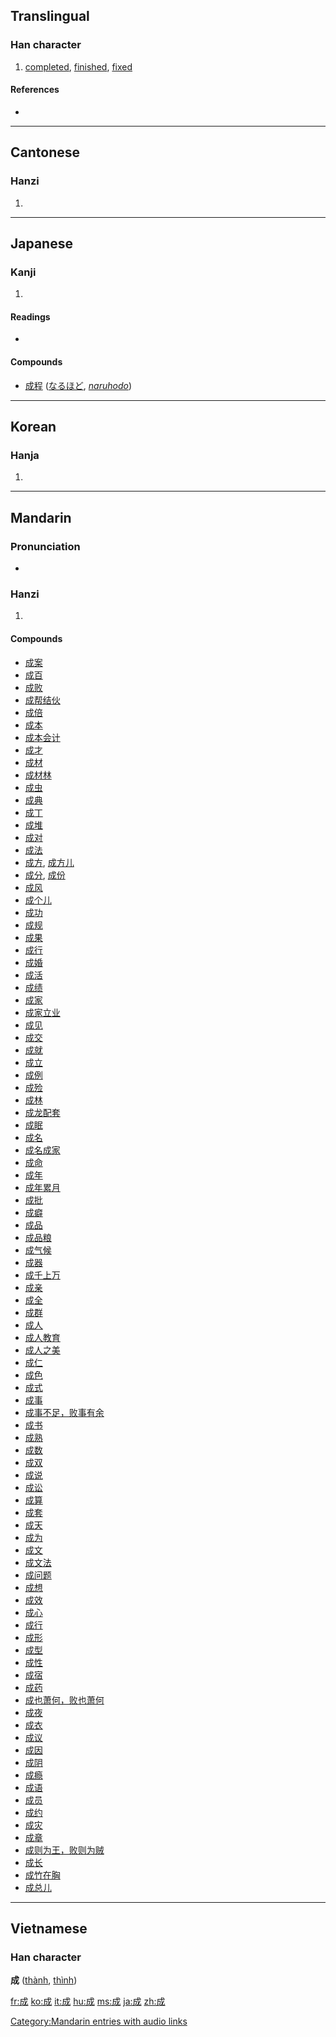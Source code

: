 ==Translingual==

===Han character===
{{Han char|rn=62|rad=戈|as=03|sn=7|four=5320<sub>0</sub>|canj=戈竹尸 (IHS)}}

# [[completed]], [[finished]], [[fixed]]

====References====
* {{Han ref|kx=0411.110|dkj=11542|dj=0752.170|hdz=21399.010|uh=6210|ud=25104|bh=A6A8|bd=42664}}

----

==Cantonese==

===Hanzi===
{{yue-hanzi|jyut=|y=sing4}}

# {{defn|Cantonese}}

----

==Japanese==

===Kanji===
{{ja-kanji|grade=4|rs=戈03}}

# {{defn|Japanese}}

====Readings====
* {{ja-readings|on=[[せい]] (sei), [[じょう]] (jō)|kun=[[なる]] (naru), [[たいらげる]] (tairageru), [[なす]] (nasu)}}
====Compounds====
* [[成程]] ([[なるほど]], ''[[naruhodo]]'')

----

==Korean==

===Hanja===
{{ko-hanja|hangeul=[[성]]|eumhun=|rv=seong|mr=sŏng|y=seng}}

# {{defn|Korean}}

----

==Mandarin==

===Pronunciation===
*{{audio|zh-chéng.ogg|audio}}

===Hanzi===
{{cmn-hanzi|pin=[[chéng]] ([[cheng2]]), [[qiáng]] ([[qiang2]])|wg=ch'eng<sup>2</sup>, ch'iang<sup>2</sup>}}

# {{defn|Mandarin}}

====Compounds====
* [[成案]]
* [[成百]]
* [[成败]]
* [[成帮结伙]]
* [[成倍]]
* [[成本]]
* [[成本会计]]
* [[成才]]
* [[成材]]
* [[成材林]]
* [[成虫]]
* [[成典]]
* [[成丁]]
* [[成堆]]
* [[成对]]
* [[成法]]
* [[成方]], [[成方儿]]
* [[成分]], [[成份]]
* [[成风]]
* [[成个儿]]
* [[成功]]
* [[成规]]
* [[成果]]
* [[成行]]
* [[成婚]]
* [[成活]]
* [[成绩]]
* [[成家]]
* [[成家立业]]
* [[成见]]
* [[成交]]
* [[成就]]
* [[成立]]
* [[成例]]
* [[成殓]]
* [[成林]]
* [[成龙配套]]
* [[成眠]]
* [[成名]]
* [[成名成家]]
* [[成命]]
* [[成年]]
* [[成年累月]]
* [[成批]]
* [[成癖]]
* [[成品]]
* [[成品粮]]
* [[成气候]]
* [[成器]]
* [[成千上万]]
* [[成亲]]
* [[成全]]
* [[成群]]
* [[成人]]
* [[成人教育]]
* [[成人之美]]
* [[成仁]]
* [[成色]]
* [[成式]]
* [[成事]]
* [[成事不足，败事有余]]
* [[成书]]
* [[成熟]]
* [[成数]]
* [[成双]]
* [[成说]]
* [[成讼]]
* [[成算]]
* [[成套]]
* [[成天]]
* [[成为]]
* [[成文]]
* [[成文法]]
* [[成问题]]
* [[成想]]
* [[成效]]
* [[成心]]
* [[成行]]
* [[成形]]
* [[成型]]
* [[成性]]
* [[成宿]]
* [[成药]]
* [[成也萧何，败也萧何]]
* [[成夜]]
* [[成衣]]
* [[成议]]
* [[成因]]
* [[成阴]]
* [[成瘾]]
* [[成语]]
* [[成员]]
* [[成约]]
* [[成灾]]
* [[成章]]
* [[成则为王，败则为贼]]
* [[成长]]
* [[成竹在胸]]
* [[成总儿]]

[[Category:Mandarin entries with audio links]]

----

==Vietnamese==
===Han character===
'''成''' ([[thành]], [[thình]])

[[fr:成]]
[[ko:成]]
[[it:成]]
[[hu:成]]
[[ms:成]]
[[ja:成]]
[[zh:成]]